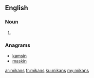 ==English==

===Noun===
{{head|en|plural}}

# {{plural of|mikan|lang=en}}

===Anagrams===
* [[kamsin#English|kamsin]]
* [[maskin#English|maskin]]

[[ar:mikans]]
[[fr:mikans]]
[[ku:mikans]]
[[my:mikans]]